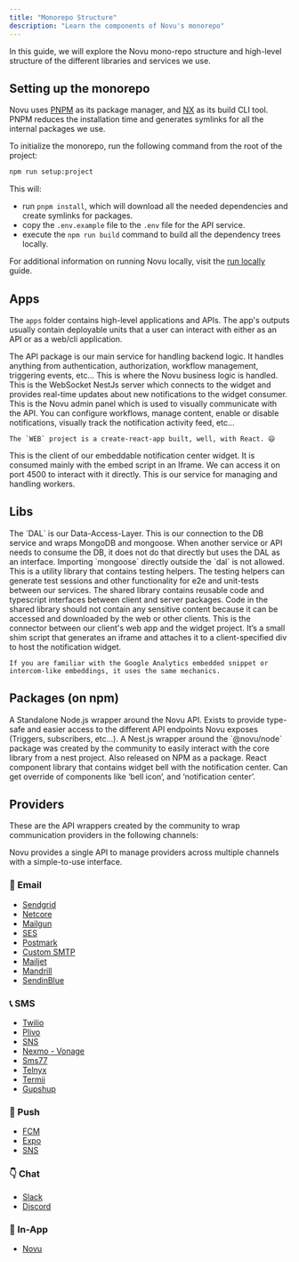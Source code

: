 ```yaml
---
title: "Monorepo Structure"
description: "Learn the components of Novu's monorepo"
---
```


In this guide, we will explore the Novu mono-repo structure and high-level structure of the different libraries and services we use.

## Setting up the monorepo

Novu uses [PNPM](https://pnpm.js.org/) as its package manager, and [NX](https://nx.dev/) as its build CLI tool. PNPM reduces the installation time and generates symlinks for all the internal packages we use.

To initialize the monorepo, run the following command from the root of the project:

```bash
npm run setup:project
```

This will:

- run `pnpm install`, which will download all the needed dependencies and create symlinks for packages.
- copy the `.env.example` file to the `.env` file for the API service.
- execute the `npm run build` command to build all the dependency trees locally.

For additional information on running Novu locally, visit the [run locally](https://docs.novu.co/community/run-in-local-machine) guide.

## Apps

The `apps` folder contains high-level applications and APIs. The app's outputs usually contain deployable units that a user can interact with either as an API or as a web/cli application.


<Steps>
  <Step title="API">
    The API package is our main service for handling backend logic. It handles anything from authentication, authorization, workflow management, triggering events, etc... This is where the Novu business logic is handled.
  </Step>
  <Step title="WS aka Web Socket">
    This is the WebSocket NestJs server which connects to the widget and provides real-time updates about new notifications to the widget consumer.
  </Step>
  <Step title="Web aka Admin Panel">
    This is the Novu admin panel which is used to visually communicate with the API. You can configure workflows, manage content, enable or disable notifications, visually track the notification activity feed, etc...

    The `WEB` project is a create-react-app built, well, with React. 😄
  </Step>
  <Step title="Widget">
    This is the client of our embeddable notification center widget. It is consumed mainly with the embed script in an Iframe. We can access it on port 4500 to interact with it directly.
  </Step>
  <Step title="Worker">
    This is our service for managing and handling workers.
  </Step>
</Steps>

## Libs

<Steps>
  <Step title="@novu/dal">
    The `DAL` is our Data-Access-Layer. This is our connection to the DB service and wraps MongoDB and mongoose. When another service or API needs to consume the DB, it does not do that directly but uses the DAL as an interface. Importing `mongoose` directly outside the `dal` is not allowed.
  </Step>
  <Step title="@novu/testing">
    This is a utility library that contains testing helpers. The testing helpers can generate test sessions and other functionality for e2e and unit-tests between our services.
  </Step>
  <Step title="@novu/shared">
    The shared library contains reusable code and typescript interfaces between client and server packages. Code in the shared library should not contain any sensitive content because it can be accessed and downloaded by the web or other clients.
  </Step>
  <Step title="@novu/embed">
    This is the connector between our client's web app and the widget project. It’s a small shim script that generates an iframe and attaches it to a client-specified div to host the notification widget.

    If you are familiar with the Google Analytics embedded snippet or intercom-like embeddings, it uses the same mechanics.
  </Step>
</Steps>


## Packages (on npm)

<Steps>
  <Step title="@novu/node">
    A Standalone Node.js wrapper around the Novu API. Exists to provide type-safe and easier access to the different API endpoints Novu exposes (Triggers, subscribers, etc…).
  </Step>
  <Step title="@novu/nest">
    A Nest.js wrapper around the `@novu/node` package was created by the community to easily interact with the core library from a nest project. Also released on NPM as a package.
  </Step>
  <Step title="@novu/notification-center">
    React component library that contains widget bell with the notification center. Can get override of components like ‘bell icon’, and ‘notification center’.
  </Step>
</Steps>

## Providers

These are the API wrappers created by the community to wrap communication providers in the following channels:

Novu provides a single API to manage providers across multiple channels with a simple-to-use interface.

### 💌 Email

- [Sendgrid](https://github.com/novuhq/novu/tree/main/providers/sendgrid)
- [Netcore](https://github.com/novuhq/novu/tree/main/providers/netcore)
- [Mailgun](https://github.com/novuhq/novu/tree/main/providers/mailgun)
- [SES](https://github.com/novuhq/novu/tree/main/providers/ses)
- [Postmark](https://github.com/novuhq/novu/tree/main/providers/postmark)
- [Custom SMTP](https://github.com/novuhq/novu/tree/main/providers/nodemailer)
- [Mailjet](https://github.com/novuhq/novu/tree/main/providers/mailjet)
- [Mandrill](https://github.com/novuhq/novu/tree/main/providers/mandrill)
- [SendinBlue](https://github.com/novuhq/novu/tree/main/providers/sendinblue)

### 📞 SMS

- [Twilio](https://github.com/novuhq/novu/tree/main/providers/twilio)
- [Plivo](https://github.com/novuhq/novu/tree/main/providers/plivo)
- [SNS](https://github.com/novuhq/novu/tree/main/providers/sns)
- [Nexmo - Vonage](https://github.com/novuhq/novu/tree/main/providers/nexmo)
- [Sms77](https://github.com/novuhq/novu/tree/main/providers/sms77)
- [Telnyx](https://github.com/novuhq/novu/tree/main/providers/telnyx)
- [Termii](https://github.com/novuhq/novu/tree/main/providers/termii)
- [Gupshup](https://github.com/novuhq/novu/tree/main/providers/gupshup)

### 📱 Push

- [FCM](https://github.com/novuhq/novu/tree/main/providers/fcm)
- [Expo](https://github.com/novuhq/novu/tree/main/providers/expo)
- [SNS](https://github.com/novuhq/novu/tree/main/providers/sns)

### 👇 Chat

- [Slack](https://github.com/novuhq/novu/tree/main/providers/slack)
- [Discord](https://github.com/novuhq/novu/tree/main/providers/discord)

### 📱 In-App

- [Novu](https://docs.novu.co/notification-center/getting-started)